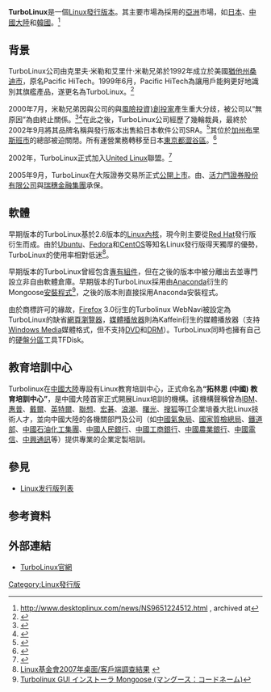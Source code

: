 {{noteTA
|G1=IT
}}
{{Infobox OS
| name                   = Turbolinux
| logo                   = 
| screenshot             = 
| caption                = 
| website                = {{URL|http://www.turbolinux.com/}}
| developer              = Turbolinux
| family                 = [[类Unix系统|类Unix系统]]
| source_model           = [[開放源碼|開放源碼]]
| released               = 
| latest_release_version = Turbolinux Client 12.5J
| latest_release_date    = {{release date|2012|08|29}}
| latest_test_version    = 
| latest_test_date       = 
| marketing_target       = 亞洲用戶
| language               = 
| kernel_type            = [[整塊性核心|整塊性]][[Linux内核|Linux内核]]
| ui                     = 
| license                = [[GPL|GPL]]、部分[[專有軟體|專有]]
| working_state          = 
| supported_platforms    = [[x86|x86]]、[[x86-64|x86-64]]
| updatemodel            = 
| package_manager        = [[RPM套件管理員|RPM]]
}}

'''TurboLinux'''是一個[[Linux發行版本|Linux發行版本]]。其主要市場為採用{{link-en|多字元字符|Variable-width encoding}}的[[亞洲|亞洲]]市場，如[[日本|日本]]、[[中華人民共和國|中國大陸]]和[[大韓民國|韓國]]。<ref>http://www.desktoplinux.com/news/NS9651224512.html {{Wayback|url=http://www.desktoplinux.com/news/NS9651224512.html |date=20120415163951 }}, archived at</ref>

== 背景 ==
TurboLinux公司由克里夫·米勒和艾里什·米勒兄弟於1992年成立於美國[[猶他州|猶他州]][[桑迪_(猶他州)|桑迪市]]，原名Pacific HiTech。1999年6月，Pacific HiTech為讓用戶能夠更好地識別其旗艦產品，遂更名為TurboLinux。<ref>{{cite web |url=http://pht.com/corporate/index.html |archiveurl=https://web.archive.org/web/19981206005239/http://pht.com/corporate/index.html |title=Pacific HiTech Company Information |author=Pacific HiTech |archivedate=1998年12月6日 |publisher= |deadurl=yes |accessdate=2017年6月4日 }}</ref>

2000年7月，米勒兄弟因與公司的與[[風險投資}創投家|風險投資}創投家]]產生重大分歧，被公司以“無原因”為由終止關係。<ref>{{cite web|url=https://lwn.net/2000/features/Turbolinux-ipo.php3|title=LWN: Turbolinux files for an IPO|publisher=|accessdate=2017-06-04|archive-date=2016-03-03|archive-url=https://web.archive.org/web/20160303173754/http://lwn.net/2000/features/Turbolinux-ipo.php3|dead-url=no}}</ref><ref>{{cite web|url=http://www.linux.com/feature/16703|title=Linux.com|publisher=}}{{Dead link|date=2019年11月 |bot=InternetArchiveBot |fix-attempted=yes }}</ref>在此之後，TurboLinux公司經歷了幾輪裁員，最終於2002年9月將其品牌名稱與發行版本出售給日本軟件公司SRA。<ref>{{Cite web |url=http://www.turbolinux.com/company/news/2002/020820.html |title=SRA buys Turbolinux product and name |accessdate=2017-06-04 |archive-date=2007-10-25 |archive-url=https://web.archive.org/web/20071025110328/http://www.turbolinux.com/company/news/2002/020820.html |dead-url=no }}</ref>其位於[[布里斯班_(加利福尼亞州)|加州布里斯班市]]的總部被迫關閉。所有運營業務轉移至日本[[東京都|東京都]][[澀谷區|澀谷區]]。<ref>{{cite web|url=http://www.turbolinux.com/company/aboutcompany.html|title=Turbolinux｜企業情報｜會社概要|author=Turbolinux ,Inc.|publisher=|access-date=2017-06-04|archive-url=https://web.archive.org/web/20170607121326/http://www.turbolinux.com/company/aboutcompany.html|archive-date=2017-06-07|dead-url=yes}}</ref>

2002年，TurboLinux正式加入[[United_Linux|United Linux]]聯盟。<ref>{{Cite web |url=http://www.techworld.com/opsys/news/index.cfm?NewsID=3582 |title=存档副本 |accessdate=2006-07-01 |archive-date=2006-02-14 |archive-url=https://web.archive.org/web/20060214055258/http://www.techworld.com/opsys/news/index.cfm?NewsID=3582 |dead-url=no }}</ref>

2005年9月，TurboLinux在大阪證券交易所正式[[首次公開募股|公開上市]]。由{{link-ja|日經花旗證券集團|シティグループ証券}}、[[活力門|活力門證券股份有限公司]]與[[瑞穗金融集團|瑞穗金融集團]]承保。

== 軟體 ==
早期版本的TurboLinux基於2.6版本的[[Linux內核|Linux內核]]，現今則主要從[[Red_Hat|Red Hat]]發行版衍生而成。由於[[Ubuntu|Ubuntu]]、[[Fedora_(作業系統)|Fedora]]和[[CentOS|CentOS]]等知名Linux發行版得天獨厚的優勢，TurboLinux的使用率相對低迷<ref>[[Linux基金會|Linux基金會]][https://wiki.linuxfoundation.org/desktop/2007clientsurvey 2007年桌面/客戶端調查結果] {{Wayback|url=https://wiki.linuxfoundation.org/desktop/2007clientsurvey |date=20171208213630 }}{{en}}</ref>。

早期版本的TurboLinux曾經包含[[專有軟體|專有組件]]，但在之後的版本中被分離出去並專門設立非自由軟體倉庫。早期版本的TurboLinux採用由[[Anaconda|Anaconda]]衍生的Mongoose[[安裝程式|安裝程式]]<ref>[http://web-old.turbolinux.co.jp/press_room/material/mongoose/ Turbolinux GUI インストーラ Mongoose (マングース：コードネーム)]{{dead link|date=2017年11月 |bot=InternetArchiveBot |fix-attempted=yes }}</ref>，之後的版本則直接採用Anaconda安裝程式。

由於商標許可的緣故，[[Firefox|Firefox]] 3.0衍生的Turbolinux WebNavi被設定為TurboLinux的缺省[[網頁瀏覽器|網頁瀏覽器]]，[[媒體播放器|媒體播放器]]則為Kaffein衍生的媒體播放器（支持[[Windows_Media|Windows Media]]媒體格式，但不支持[[DVD|DVD]]和[[DRM|DRM]]）。TurboLinux同時也擁有自己的[[硬盤分區|硬盤分區]]工具TFDisk。

== 教育培訓中心 ==

Turbolinux在[[中國大陸|中國大陸]]專設有Linux教育培訓中心，正式命名為'''“拓林思 (中國) 教育培訓中心”'''，是中國大陸首家正式開展Linux培訓的機構。該機構聲稱曾為[[IBM|IBM]]、[[惠普公司|惠普]]、[[戴爾|戴爾]]、[[英特爾|英特爾]]、[[聯想|聯想]]、[[宏碁|宏碁]]、[[浪潮|浪潮]]、[[曙光|曙光]]、[[Sohu|搜狐]]等[[IT|IT]]企業培養大批Linux技術人才，並向中國大陸的各機關部門及公司（如[[中國氣象局|中國氣象局]]、[[中華人民共和國國家質量監督檢驗檢疫總局|國家質檢總局]]、[[中華人民共和國鐵道部|鐵道部]]、[[中國石油化工集團|中國石油化工集團]]、[[中國人民銀行|中國人民銀行]]、[[中國工商銀行|中國工商銀行]]、[[中國農業銀行|中國農業銀行]]、[[中國電信|中國電信]]、[[中興通訊|中興通訊]]等）提供專業的企業定製培訓。

== 參見 ==
*[[Linux发行版列表|Linux发行版列表]]

==参考資料==
{{reflist}}

== 外部連結 ==
*[http://www.turbolinux.com/ TurboLinux官網]{{Wayback|url=http://www.turbolinux.com/ |date=20060701031323 }}{{en}}

[[Category:Linux發行版|Category:Linux發行版]]